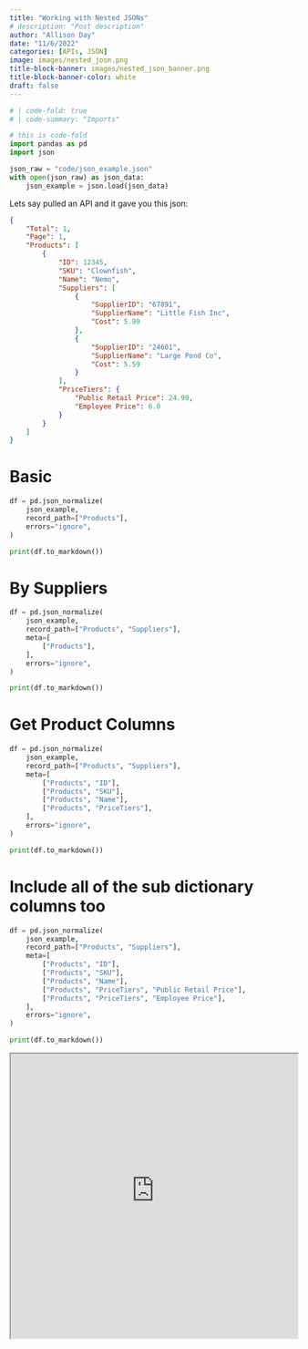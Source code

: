 ```yaml
---
title: "Working with Nested JSONs"
# description: "Post description"
author: "Allison Day"
date: "11/6/2022"
categories: [APIs, JSON]
image: images/nested_josn.png
title-block-banner: images/nested_json_banner.png
title-block-banner-color: white
draft: false
---
```


```python
# | code-fold: true
# | code-summary: "Imports"

# this is code-fold
import pandas as pd
import json

json_raw = "code/json_example.json"
with open(json_raw) as json_data:
    json_example = json.load(json_data)
```

Lets say pulled an API and it gave you this json:
```json
{
    "Total": 1,
    "Page": 1,
    "Products": [
        {
            "ID": 12345,
            "SKU": "Clownfish",
            "Name": "Nemo",
            "Suppliers": [
                {
                    "SupplierID": "67891",
                    "SupplierName": "Little Fish Inc",
                    "Cost": 5.99
                },
                {
                    "SupplierID": "24601",
                    "SupplierName": "Large Pond Co",
                    "Cost": 5.59
                }
            ],
            "PriceTiers": {
                "Public Retail Price": 24.99,
                "Employee Price": 6.0
            }
        }
    ]
}
```

# Basic
```python
df = pd.json_normalize(
    json_example,
    record_path=["Products"],
    errors="ignore",
)

print(df.to_markdown())
```

# By Suppliers
```python
df = pd.json_normalize(
    json_example,
    record_path=["Products", "Suppliers"],
    meta=[
        ["Products"],
    ],
    errors="ignore",
)

print(df.to_markdown())
```

# Get Product Columns
```python
df = pd.json_normalize(
    json_example,
    record_path=["Products", "Suppliers"],
    meta=[
        ["Products", "ID"],
        ["Products", "SKU"],
        ["Products", "Name"],
        ["Products", "PriceTiers"],
    ],
    errors="ignore",
)

print(df.to_markdown())
```

# Include all of the sub dictionary columns too
```python
df = pd.json_normalize(
    json_example,
    record_path=["Products", "Suppliers"],
    meta=[
        ["Products", "ID"],
        ["Products", "SKU"],
        ["Products", "Name"],
        ["Products", "PriceTiers", "Public Retail Price"],
        ["Products", "PriceTiers", "Employee Price"],
    ],
    errors="ignore",
)

print(df.to_markdown())
```


<iframe src="https://colorcontrasttester.streamlit.app//?embed=true" width="100%" height="500px"></iframe>